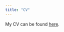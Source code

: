 ---
title: "CV"
---

My CV can be found [here](https://1drv.ms/b/s!AqgsL3oz1dqk6DBft6_r4dMeJ36d?e=oMYE5C).
